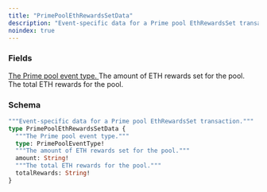 ```yaml
---
title: "PrimePoolEthRewardsSetData"
description: "Event-specific data for a Prime pool EthRewardsSet transaction."
noindex: true
---
```


### Fields

<a href="/api-reference/types/primepooleventtype">
  <ResponseField name="type" type="PrimePoolEventType!" required>
    The Prime pool event type.
  </ResponseField>
</a>

<ResponseField name="amount" type="String!" required>
  The amount of ETH rewards set for the pool.
</ResponseField>

<ResponseField name="totalRewards" type="String!" required>
  The total ETH rewards for the pool.
</ResponseField>

### Schema


```graphql 
"""Event-specific data for a Prime pool EthRewardsSet transaction."""
type PrimePoolEthRewardsSetData {
  """The Prime pool event type."""
  type: PrimePoolEventType!
  """The amount of ETH rewards set for the pool."""
  amount: String!
  """The total ETH rewards for the pool."""
  totalRewards: String!
}
```
